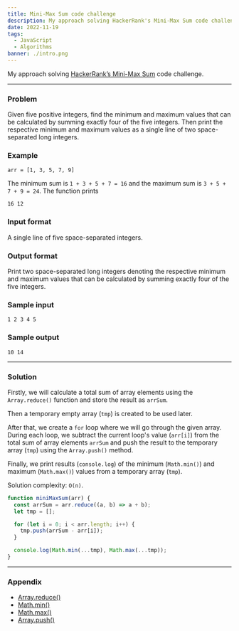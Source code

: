 ```yaml
---
title: Mini-Max Sum code challenge
description: My approach solving HackerRank's Mini-Max Sum code challenge
date: 2022-11-19
tags:
  - JavaScript
  - Algorithms
banner: ./intro.png
---
```


My approach solving [HackerRank’s Mini-Max Sum](https://www.hackerrank.com/challenges/mini-max-sum/problem) code challenge.

---

### Problem

Given five positive integers, find the minimum and maximum values that can be calculated by summing exactly four of the five integers. Then print the respective minimum and maximum values as a single line of two space-separated long integers.

### Example

`arr = [1, 3, 5, 7, 9]`

The minimum sum is `1 + 3 + 5 + 7 = 16` and the maximum sum is `3 + 5 + 7 + 9 = 24`. The function prints

```
16 12
```

### Input format

A single line of five space-separated integers.

### Output format

Print two space-separated long integers denoting the respective minimum and maximum values that can be calculated by summing exactly four of the five integers.

### Sample input

```
1 2 3 4 5
```

### Sample output

```
10 14
```

---

### Solution

Firstly, we will calculate a total sum of array elements using the `Array.reduce()` function and store the result as `arrSum`.

Then a temporary empty array (`tmp`) is created to be used later.

After that, we create a `for` loop where we will go through the given array. During each loop, we subtract the current loop's value (`arr[i]`) from the total sum of array elements `arrSum` and push the result to the temporary array (`tmp`) using the `Array.push()` method.

Finally, we print results (`console.log`) of the minimum (`Math.min()`) and maximum (`Math.max()`) values from a temporary array (`tmp`).

Solution complexity: `O(n)`.

```js
function miniMaxSum(arr) {
  const arrSum = arr.reduce((a, b) => a + b);
  let tmp = [];

  for (let i = 0; i < arr.length; i++) {
    tmp.push(arrSum - arr[i]);
  }

  console.log(Math.min(...tmp), Math.max(...tmp));
}
```

---

### Appendix

- [Array.reduce()](https://developer.mozilla.org/en-US/docs/Web/JavaScript/Reference/Global_Objects/Array/reduce)
- [Math.min()](https://developer.mozilla.org/en-US/docs/Web/JavaScript/Reference/Global_Objects/Math/min)
- [Math.max()](https://developer.mozilla.org/en-US/docs/Web/JavaScript/Reference/Global_Objects/Math/max)
- [Array.push()](https://developer.mozilla.org/en-US/docs/Web/JavaScript/Reference/Global_Objects/Array/push)
